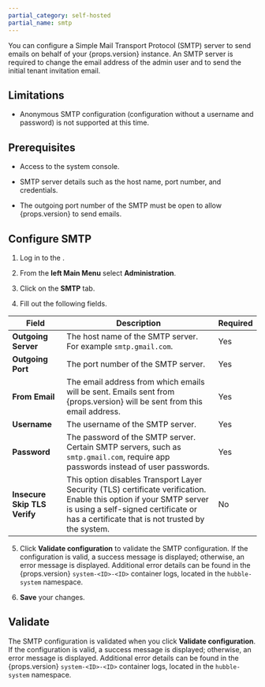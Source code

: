 ```yaml
---
partial_category: self-hosted
partial_name: smtp
---
```


You can configure a Simple Mail Transport Protocol (SMTP) server to send emails on behalf of your {props.version}
instance. An SMTP server is required to change the email address of the admin user and to send the initial tenant
invitation email.

## Limitations

- Anonymous SMTP configuration (configuration without a username and password) is not supported at this time. 

## Prerequisites

- Access to the system console.

- SMTP server details such as the host name, port number, and credentials.

- The outgoing port number of the SMTP must be open to allow {props.version} to send emails.

## Configure SMTP

1. Log in to the 
  <PaletteVertexUrlMapper
     edition={props.edition}
     text="system console"
     url="/system-management/#access-the-system-console"
   />.

2. From the **left Main Menu** select **Administration**.

3. Click on the **SMTP** tab.

4. Fill out the following fields.

| **Field**                    | **Description**                                                                                                                                                                           | **Required** |
| ---------------------------- | ----------------------------------------------------------------------------------------------------------------------------------------------------------------------------------------- | ------------ |
| **Outgoing Server**          | The host name of the SMTP server. For example `smtp.gmail.com`.                                                                                                                           | Yes |
| **Outgoing Port**            | The port number of the SMTP server.                                                                                                                                                       | Yes |
| **From Email**               | The email address from which emails will be sent. Emails sent from {props.version} will be sent from this email address.                                                                      | Yes |
| **Username**                 | The username of the SMTP server.                                                                                                                                                          | Yes |
| **Password**                 | The password of the SMTP server. Certain SMTP servers, such as `smtp.gmail.com`, require app passwords instead of user passwords.                                                                                                                                                         | Yes |
| **Insecure Skip TLS Verify** | This option disables Transport Layer Security (TLS) certificate verification. Enable this option if your SMTP server is using a self-signed certificate or has a certificate that is not trusted by the system.  | No |

5. Click **Validate configuration** to validate the SMTP configuration. If the configuration is valid, a success message
   is displayed; otherwise, an error message is displayed. Additional error details can be found in the {props.version} `system-<ID>-<ID>` container logs, located in the `hubble-system` namespace.

6. **Save** your changes.

## Validate

The SMTP configuration is validated when you click **Validate configuration**. If the configuration is valid, a success
message is displayed; otherwise, an error message is displayed. Additional error details can be found in the {props.version} `system-<ID>-<ID>` container logs, located in the `hubble-system` namespace.
